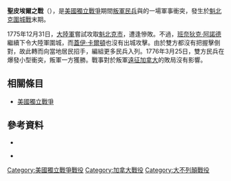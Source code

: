 {{NoteTA
|G1=Military
|G2=地名
}}
{{Infobox Military Conflict
|conflict=聖皮埃爾之戰
|partof=[[美國獨立戰爭|美國獨立戰爭]]
|image=[[File:SaintPierre1780.png|300px]]
|caption=。
|date=1776年3月25日
|place={{link-en|聖皮埃爾教區 (魁北克)|Saint-Pierre-de-la-Rivière-du-Sud, Quebec|聖皮埃爾}}
|coordinates= {{coord|46.92|N|70.6294|W|display=title}}
|result=[[爱国者_(美国革命)|叛軍]]勝利
|combatant2= {{flagicon|United Kingdom|1606}} {{link-en|效忠派 (美國革命)|Loyalist (American Revolution)|效忠派}}
|combatant1= {{flagicon|USA|1776}} [[爱国者_(美国革命)|叛軍]]
|commander2={{flagicon|United Kingdom|1606}} 民兵領袖
|commander1= {{flagicon|USA|1776}} 民兵領袖
|strength2= 46名加拿大民兵
|strength1=1,50名加拿大民兵<br/>80名美州民兵
|casualties2=3-6人死<br/>10人傷<br/>21-38人被俘
|casualties1=6人死<br/>數人傷
}}
{{Campaignbox遠征加拿大}}

'''聖皮埃爾之戰'''（{{lang-en|'''Battle of Saint-Pierre'''}}），是[[美國獨立戰爭|美國獨立戰爭]]期間[[爱国者_(美国革命)|叛軍民兵]]與{{link-en|效忠派 (美國革命)|Loyalist (American Revolution)|效忠派民兵}}的一場軍事衝突，發生於[[魁北克戰役_(1775年)|魁北克圍城戰]]末期。

1775年12月31日，[[大陸軍|大陸軍]]嘗試攻取[[魁北克市|魁北克市]]，遭逢慘敗。不過，[[班奈狄克·阿諾德|班奈狄克·阿諾德]]繼續下令大陸軍圍城，而{{link-en|魁北克省總督|Governor of Quebec}}[[第一代多爾切斯特男爵蓋伊·卡爾頓|蓋伊·卡爾頓]]也沒有出城攻擊。由於雙方都沒有把握擊倒對，故此轉而向當地居民招手，編組更多民兵入列。1776年3月25日，雙方民兵在{{link-en|聖皮埃爾教區 (魁北克)|Saint-Pierre-de-la-Rivière-du-Sud, Quebec|聖皮埃爾}}爆發小型衝突，叛軍一方獲勝。戰事對於叛軍[[遠征加拿大|遠征加拿大]]的敗局沒有影響。

== 相關條目 ==
* [[美國獨立戰爭|美國獨立戰爭]]

== 參考資料 ==
{{美國主題}}

{{refbegin}}
*{{Citation 
|last= Lanctot
|first= Gustave
|year=1967
|title= Canada & the American Revolution, 1774-1783
|language=en
|publication-place = London
|publisher= George G. Harrap & Co.
}}

*{{Citation
|last=Stanley
|first=George F. G.
|title=Canada invaded, 1775-1776
|language=en
|publication-place =Toronto
|publisher= Samuel Stevens Hakkert
|year=1977
|isbn= 0888665377
}}
{{refend}}

[[Category:美國獨立戰爭戰役|Category:美國獨立戰爭戰役]]
[[Category:加拿大戰役|Category:加拿大戰役]]
[[Category:大不列顛戰役|Category:大不列顛戰役]]
